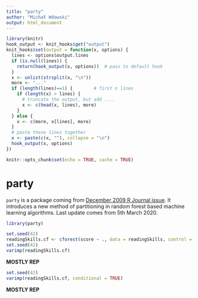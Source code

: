 ```yaml
---
title: "party"
author: "Michał Wdowski"
output: html_document
---
```


```r
library(knitr)
hook_output <- knit_hooks$get("output")
knit_hooks$set(output = function(x, options) {
  lines <- options$output.lines
  if (is.null(lines)) {
    return(hook_output(x, options))  # pass to default hook
  }
  x <- unlist(strsplit(x, "\n"))
  more <- "..."
  if (length(lines)==1) {        # first n lines
    if (length(x) > lines) {
      # truncate the output, but add ....
      x <- c(head(x, lines), more)
    }
  } else {
    x <- c(more, x[lines], more)
  }
  # paste these lines together
  x <- paste(c(x, ""), collapse = "\n")
  hook_output(x, options)
})

knitr::opts_chunk$set(echo = TRUE, cache = TRUE)
```

# party

`party` is a package coming from [December 2009 R Journal issue](https://journal.r-project.org/archive/2009/RJ-2009-013/index.html). It introduces a new method of partitioning in random forest based machine learning algorithms. Last update comes from 5th March 2020.

```r
library(party)

set.seed(42)
readingSkills.cf <- cforest(score ~ ., data = readingSkills, control = cforest_unbiased(mtry = 2, ntree = 50))
set.seed(42)
varimp(readingSkills.cf)
```
**MOSTLY REP**

```r
set.seed(42)
varimp(readingSkills.cf, conditional = TRUE)
```
**MOSTLY REP**


